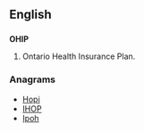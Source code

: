==English==
{{wikipedia}}

==={{acronym-old|en}}===
'''OHIP'''

# {{Canada}} Ontario Health Insurance Plan.

===Anagrams===
* [[Hopi#English|Hopi]]
* [[IHOP#English|IHOP]]
* [[Ipoh#English|Ipoh]]